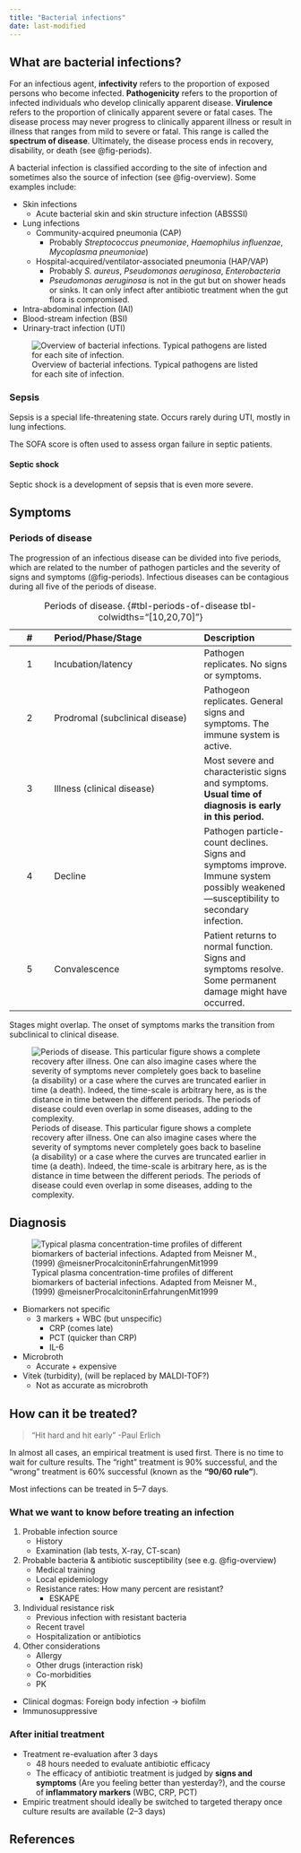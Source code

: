 ```yaml
---
title: "Bacterial infections"
date: last-modified
---
```


## What are bacterial infections?

For an infectious agent, **infectivity** refers to the proportion of exposed persons who become infected.
**Pathogenicity** refers to the proportion of infected individuals who develop clinically apparent disease.
**Virulence** refers to the proportion of clinically apparent severe or fatal cases.
The disease process may never progress to clinically apparent illness or result in illness that ranges from mild to severe or fatal. This range is called the **spectrum of disease**.
Ultimately, the disease process ends in recovery, disability, or death (see @fig-periods).

A bacterial infection is classified according to the site of infection and sometimes also the source of infection (see @fig-overview). Some examples include:

* Skin infections
  * Acute bacterial skin and skin structure infection (ABSSSI)
* Lung infections
  * Community-acquired pneumonia (CAP)
    * Probably *Streptococcus pneumoniae*, *Haemophilus influenzae*, *Mycoplasma pneumoniae*)
  * Hospital-acquired/ventilator-associated pneumonia (HAP/VAP)
    * Probably *S. aureus*, *Pseudomonas aeruginosa*, *Enterobacteria*
    * *Pseudomonas aeruginosa* is not in the gut but on shower heads or sinks. It can only infect after antibiotic treatment when the gut flora is compromised.
* Intra-abdominal infection (IAI)
* Blood-stream infection (BSI)
* Urinary-tract infection (UTI)

![Overview of bacterial infections. Typical pathogens are listed for each site of infection.](images/bac-inf_overview.avif){#fig-overview}

### Sepsis

Sepsis is a special life-threatening state.
Occurs rarely during UTI, mostly in lung infections.

The SOFA score is often used to assess organ failure in septic patients.

#### Septic shock

Septic shock is a development of sepsis that is even more severe.

## Symptoms

### Periods of disease

The progression of an infectious disease can be divided into five periods, which are related to the number of pathogen particles and the severity of signs and symptoms (@fig-periods).
Infectious diseases can be contagious during all five of the periods of disease.

|   #   | Period/Phase/Stage | Description |
| :---: | :----------------- | :---------- |
|   1   | Incubation/latency | Pathogen replicates. No signs or symptoms. |
|   2   | Prodromal (subclinical disease) | Pathogeon replicates. General signs and symptoms. The immune system is active. |
|   3   | Illness (clinical disease) | Most severe and characteristic signs and symptoms. **Usual time of diagnosis is early in this period.** |
|   4   | Decline            | Pathogen particle-count declines. Signs and symptoms improve. Immune system possibly weakened---susceptibility to secondary infection. |
|   5   | Convalescence      | Patient returns to normal function. Signs and symptoms resolve. Some permanent damage might have occurred. |

: Periods of disease. {#tbl-periods-of-disease tbl-colwidths="[10,20,70]"}

Stages might overlap.
The onset of symptoms marks the transition from subclinical to clinical disease.

![Periods of disease. This particular figure shows a complete recovery after illness. One can also imagine cases where the severity of symptoms never completely goes back to baseline (a disability) or a case where the curves are truncated earlier in time (a death). Indeed, the time-scale is arbitrary here, as is the distance in time between the different periods. The periods of disease could even overlap in some diseases, adding to the complexity.](images/bac-inf_periods.avif){#fig-periods}

## Diagnosis

![Typical plasma concentration-time profiles of different biomarkers of bacterial infections. Adapted from Meisner M., (1999) @meisnerProcalcitoninErfahrungenMit1999](images/bac-inf_biomarkers.avif){#fig-biomarkers}

* Biomarkers not specific
    * 3 markers + WBC (but unspecific)
        * CRP (comes late)
        * PCT (quicker than CRP)
        * IL-6
* Microbroth
    * Accurate + expensive
* Vitek (turbidity), (will be replaced by MALDI-TOF?)
    * Not as accurate as microbroth

## How can it be treated?

> "Hit hard and hit early" -Paul Erlich

In almost all cases, an empirical treatment is used first.
There is no time to wait for culture results.
The "right" treatment is 90% successful, and the "wrong" treatment is 60% successful (known as the **"90/60 rule"**).

Most infections can be treated in 5--7 days.

### What we want to know before treating an infection

1. Probable infection source
    * History
    * Examination (lab tests, X-ray, CT-scan)
2. Probable bacteria & antibiotic susceptibility (see e.g. @fig-overview)
    * Medical training
    * Local epidemiology
    * Resistance rates: How many percent are resistant?
      * ESKAPE
3. Individual resistance risk
    * Previous infection with resistant bacteria
    * Recent travel
    * Hospitalization or antibiotics
4. Other considerations
    * Allergy
    * Other drugs (interaction risk)
    * Co-morbidities
    * PK

* Clinical dogmas: Foreign body infection -> biofilm
* Immunosuppressive

### After initial treatment

* Treatment re-evaluation after 3 days
    * 48 hours needed to evaluate antibiotic efficacy
    * The efficacy of antibiotic treatment is judged by **signs and symptoms** (Are you feeling better than yesterday?), and the course of **inflammatory markers** (WBC, CRP, PCT)
* Empiric treatment should ideally be switched to targeted therapy once culture results are available (2--3 days)

## References

::: {#refs}
:::
